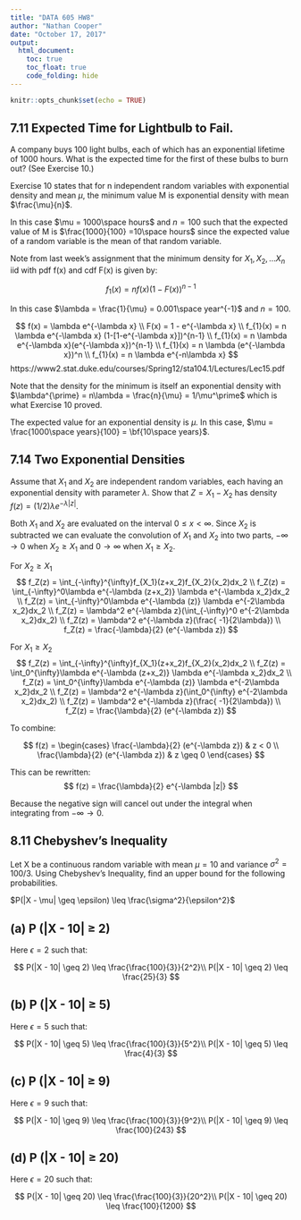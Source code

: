 ---
title: "DATA 605 HW8"
author: "Nathan Cooper"
date: "October 17, 2017"
output: 
  html_document:
    toc: true
    toc_float: true
    code_folding: hide
---

```{r setup, include=FALSE}
knitr::opts_chunk$set(echo = TRUE)
```


## 7.11 Expected Time for Lightbulb to Fail.

A company buys 100 light bulbs, 
each of which has an exponential lifetime of
1000 hours. What is the expected time for the first of these bulbs to burn
out? (See Exercise 10.)

Exercise 10 states that for n independent random variables with exponential density and mean $\mu$, the minimum value M is exponential density with mean $\frac{\mu}{n}$.

In this case $\mu = 1000\space hours$ and $n = 100$ such that the expected value of M is $\frac{1000}{100} =10\space hours$ since the expected value of a random variable is the mean of that random variable.

Note from last week's assignment that the minimum density for $X_1 ,X_2, ... X_n$ iid with pdf f(x) and cdf F(x) is given by:

$$
f_{1}(x) = nf(x)(1-F(x))^{n-1}
$$

In this case $\lambda = \frac{1}{\mu} = 0.001\space year^{-1}$ and $n = 100$.

$$
f(x) = \lambda e^{-\lambda x} \\
F(x) = 1 - e^{-\lambda x} \\
f_{1}(x) = n \lambda e^{-\lambda x} (1-[1-e^{-\lambda x}])^{n-1} \\
f_{1}(x) = n \lambda e^{-\lambda x}(e^{-\lambda x})^{n-1} \\
f_{1}(x) = n \lambda (e^{-\lambda x})^n \\
f_{1}(x) = n \lambda e^{-n\lambda x}
$$
https://www2.stat.duke.edu/courses/Spring12/sta104.1/Lectures/Lec15.pdf

Note that the density for the minimum is itself an exponential density with $\lambda^{\prime} = n\lambda = \frac{n}{\mu} = 1/\mu^\prime$ which is what Exercise 10 proved. 

The expected value for an exponential density is $\mu$. In this case, $\mu = \frac{1000\space years}{100} = \bf{10\space years}$.

## 7.14 Two Exponential Densities

Assume that $X_1$ and $X_2$ are independent random variables, each having an exponential density with parameter $\lambda$. Show that $Z = X_1 - X_2$ has density $f(z) = (1/2)\lambda e^{-\lambda|z|}$.

Both $X_1$ and $X_2$ are evaluated on the interval $0 \leq x < \infty$. Since $X_2$ is subtracted we can evaluate the convolution of $X_1$ and $X_2$ into two parts, $-\infty \rightarrow 0$ when $X_2 \geq X_1$ and $0 \rightarrow \infty$ when $X_1 \geq X_2$.

For $X_2 \geq X_1$
$$
f_Z(z) = \int_{-\infty}^{\infty}f_{X_1}(z+x_2)f_{X_2}(x_2)dx_2 \\
f_Z(z) = \int_{-\infty}^0\lambda e^{-\lambda (z+x_2)} \lambda e^{-\lambda x_2}dx_2 \\
f_Z(z) = \int_{-\infty}^0\lambda e^{-\lambda (z)} \lambda e^{-2\lambda x_2}dx_2  \\
f_Z(z) = \lambda^2 e^{-\lambda z}(\int_{-\infty}^0 e^{-2\lambda x_2}dx_2) \\
f_Z(z) = \lambda^2 e^{-\lambda z}(\frac{ -1}{2\lambda}) \\
f_Z(z) = \frac{-\lambda}{2} (e^{-\lambda z})
$$


For $X_1 \geq X_2$
$$
f_Z(z) = \int_{-\infty}^{\infty}f_{X_1}(z+x_2)f_{X_2}(x_2)dx_2 \\
f_Z(z) = \int_0^{\infty}\lambda e^{-\lambda (z+x_2)} \lambda e^{-\lambda x_2}dx_2 \\
f_Z(z) = \int_0^{\infty}\lambda e^{-\lambda (z)} \lambda e^{-2\lambda x_2}dx_2  \\
f_Z(z) = \lambda^2 e^{-\lambda z}(\int_0^{\infty} e^{-2\lambda x_2}dx_2) \\
f_Z(z) = \lambda^2 e^{-\lambda z}(\frac{ -1}{2\lambda}) \\
f_Z(z) = \frac{\lambda}{2} (e^{-\lambda z})
$$

To combine:

$$
f(z) =
\begin{cases}
\frac{-\lambda}{2} (e^{-\lambda z}) & z < 0 \\
\frac{\lambda}{2} (e^{-\lambda z}) & z \geq 0
\end{cases}
$$

This can be rewritten: 
$$
f(z) = \frac{\lambda}{2} e^{-\lambda |z|}
$$
 
Because the negative sign will cancel out under the integral when integrating from $-\infty \rightarrow 0$.

## 8.11 Chebyshev's Inequality

Let X be a continuous random variable with mean $\mu = 10$ and variance $\sigma^2= 100/3$. Using Chebyshev's Inequality, find an upper bound for the following probabilities.

$P(|X - \mu| \geq \epsilon) \leq \frac{\sigma^2}{\epsilon^2}$

## (a) P (|X - 10| $\geq$ 2)

Here $\epsilon = 2$ such that:

$$
P(|X - 10| \geq 2) \leq \frac{\frac{100}{3}}{2^2}\\
P(|X - 10| \geq 2) \leq \frac{25}{3}
$$

## (b) P (|X - 10| $\geq$ 5)

Here $\epsilon = 5$ such that:

$$
P(|X - 10| \geq 5) \leq \frac{\frac{100}{3}}{5^2}\\
P(|X - 10| \geq 5) \leq \frac{4}{3}
$$


## (c) P (|X - 10| $\geq$ 9)

Here $\epsilon = 9$ such that:

$$
P(|X - 10| \geq 9) \leq \frac{\frac{100}{3}}{9^2}\\
P(|X - 10| \geq 9) \leq \frac{100}{243}
$$

## (d) P (|X - 10| $\geq$ 20)

Here $\epsilon = 20$ such that:

$$
P(|X - 10| \geq 20) \leq \frac{\frac{100}{3}}{20^2}\\
P(|X - 10| \geq 20) \leq \frac{100}{1200}
$$
